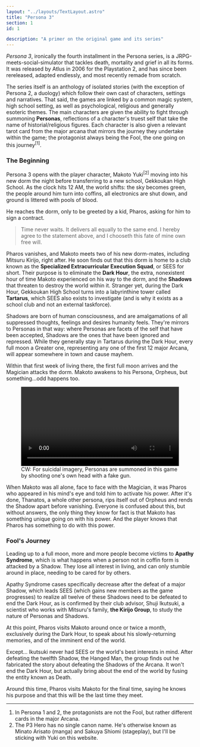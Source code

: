 ```yaml
---
layout: "../layouts/TextLayout.astro"
title: "Persona 3"
section: 1
id: 1

description: "A primer on the original game and its series"
---
```

*Persona 3*, ironically the fourth installment in the Persona series, is a JRPG-meets-social-simulator that tackles death, mortality and grief in all its forms. It was released by Atlus in 2006 for the Playstation 2, and has since been rereleased, adapted endlessly, and most recently remade from scratch.

The series itself is an anthology of isolated stories (with the exception of Persona 2, a duology) which follow their own cast of characters, settings and narratives. That said, the games are linked by a common magic system, high school setting, as well as psychological, religious and generally esoteric themes. The main characters are given the ability to fight through summoning **Personas**, reflections of a character's truest self that take the name of historial/religious figures. Each character is also given a relevant tarot card from the major arcana that mirrors the journey they undertake within the game; the protagonist always being the Fool, the one going on this journey<sup>[1]</sup>.

### The Beginning
Persona 3 opens with the player character, Makoto Yuki<sup>[2]</sup> moving into his new dorm the night before transferring to a new school, Gekkoukan High School. As the clock hits 12 AM, the world shifts: the sky becomes green, the people around him turn into coffins, all electronics are shut down, and ground is littered with pools of blood.

He reaches the dorm, only to be greeted by a kid, Pharos, asking for him to sign a contract.

> Time never waits.
> It delivers all equally to the same end. I hereby agree to the statement above, and I chooseth this fate of mine own free will.

Pharos vanishes, and Makoto meets two of his new dorm-mates, including Mitsuru Kirijo, right after. He soon finds out that this dorm is home to a club known as the **Specialized Extracurricular Execution Squad**, or SEES for short. Their purpose is to eliminate the **Dark Hour**, the extra, nonexistent hour of time Makoto experienced on his way to the dorm, and the **Shadows** that threaten to destroy the world within it. Stranger yet, during the Dark Hour, Gekkoukan High School turns into a labyrinthine tower called **Tartarus**, which SEES also exists to investigate (and is why it exists as a school club and not an external taskforce).

Shadows are born of human consciousness, and are amalgamations of all suppressed thoughts, feelings and desires humanity feels. They're mirrors to Personas in that way: where Personas are facets of the self that have been accepted, Shadows are the ones that have been ignored and repressed. While they generally stay in Tartarus during the Dark Hour, every full moon a Greater one, representing any one of the first 12 major Arcana, will appear somewhere in town and cause mayhem.

Within that first week of living there, the first full moon arrives and the Magician attacks the dorm. Makoto awakens to his Persona, Orpheus, but something...odd happens too.

<figure class="wide-box">
    <video src="/videos/p3fes-makoto-awakening.mp4" width="100%" controls></video>
    <figcaption>CW: For suicidal imagery, Personas are summoned in this game by shooting one's own head with a fake gun.</figcaption>
</figure>

When Makoto was all alone, face to face with the Magician, it was Pharos who appeared in his mind's eye and told him to activate his power. After it's done, Thanatos, a whole other persona, rips itself out of Orpheus and rends the Shadow apart before vanishing. Everyone is confused about this, but without answers, the only thing they know for fact is that Makoto has something unique going on with his power. And the player knows that Pharos has something to do with this power.

### Fool's Journey
Leading up to a full moon, more and more people become victims to **Apathy Syndrome**, which is what happens when a person not in coffin form is attacked by a Shadow. They lose all interest in living, and can only stumble around in place, needing to be cared for by others.

Apathy Syndrome cases specifically decrease after the defeat of a major Shadow, which leads SEES (which gains new members as the game progresses) to realize all twelve of these Shadows need to be defeated to end the Dark Hour, as is confirmed by their club advisor, Shuji Ikutsuki, a scientist who works with Mitsuru's family, **the Kirijo Group**, to study the nature of Personas and Shadows.

At this point, Pharos visits Makoto around once or twice a month, exclusively during the Dark Hour, to speak about his slowly-returning memories, and of the imminent end of the world.

Except... Ikutsuki never had SEES or the world's best interests in mind. After defeating the twelfth Shadow, the Hanged Man, the group finds out he fabricated the story about defeating the Shadows of the Arcana. It won't end the Dark Hour, but actually bring about the end of the world by fusing the entity known as Death.

Around this time, Pharos visits Makoto for the final time, saying he knows his purpose and that this will be the last time they meet.

---

1. In Persona 1 and 2, the protagonists are not the Fool, but rather different cards in the major Arcana.
2.  The P3 Hero has no single canon name. He's otherwise known as Minato Arisato (manga) and Sakuya Shiomi (stageplay), but I'll be sticking with Yuki on this website.
